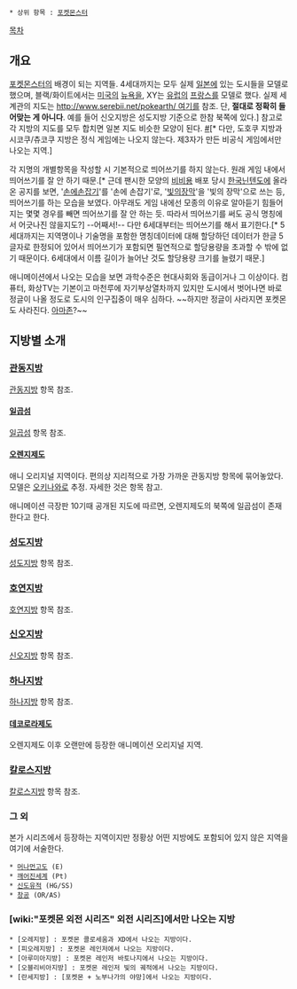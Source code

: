  * 상위 항목 : [[포켓몬스터]]

[[목차]]

== 개요 ==
[[포켓몬스터]]의 배경이 되는 지역들. 4세대까지는 모두 실제 [[일본]]에 있는 도시들을 모델로 했으며, 블랙/화이트에서는 [[미국]]의 [[뉴욕]]을, XY는 [[유럽]]의 [[프랑스]]를 모델로 했다. 실제 세계관의 지도는 [[http://www.serebii.net/pokearth/ 여기]]를 참조. 단, '''절대로 정확히 들어맞는 게 아니다'''. 예를 들어 신오지방은 성도지방 기준으로 한참 북쪽에 있다.] 참고로 각 지방의 지도를 모두 합치면 일본 지도 비슷한 모양이 된다. [http://alonestar.egloos.com/5184113 #][* 다만, 도호쿠 지방과 시코쿠/츄코쿠 지방은 정식 게임에는 나오지 않는다. 제3자가 만든 비공식 게임에서만 나오는 지역.]

각 지명의 개별항목을 작성할 시 기본적으로 띄어쓰기를 하지 않는다. 원래 게임 내에서 띄어쓰기를 잘 안 하기 때문.[* 근데 팬시한 모양의 [[비비용]] 배포 당시 [[한국닌텐도]]에 올라온 공지를 보면, '[[손에손잡기]]'를 '손에 손잡기'로, '[[빛의장막]]'을 '빛의 장막'으로 쓰는 등, 띄어쓰기를 하는 모습을 보였다. 아무래도 게임 내에선 모종의 이유로 알아듣기 힘들어지는 몇몇 경우를 빼면 띄어쓰기를 잘 안 하는 듯. 따라서 띄어쓰기를 써도 공식 명칭에서 어긋나진 않을지도?] --어째서!-- 다만 6세대부터는 띄어쓰기를 해서 표기한다.[* 5세대까지는 지역명이나 기술명을 포함한 명칭데이터에 대해 할당하던 데이터가 한글 5글자로 한정되어 있어서 띄어쓰기가 포함되면 필연적으로 할당용량을 초과할 수 밖에 없기 때문이다. 6세대에서 이름 길이가 늘어난 것도 할당용량 크기를 늘렸기 때문.]

애니메이션에서 나오는 모습을 보면 과학수준은 현대사회와 동급이거나 그 이상이다. 컴퓨터, 화상TV는 기본이고 마천루에 자기부상열차까지 있지만 도시에서 벗어나면 바로 정글이 나올 정도로 도시의 인구집중이 매우 심하다. ~~하지만 정글이 사라지면 포켓몬도 사라진다. [[아마존]]?~~

== 지방별 소개 ==
=== [[관동지방]] ===
[[관동지방]] 항목 참조.

==== [[일곱섬]] ====
[[일곱섬]] 항목 참조. 

==== [[오렌지제도]] ====
애니 오리지널 지역이다. 편의상 지리적으로 가장 가까운 관동지방 항목에 묶어놓았다. 모델은 [[오키나와]]로 추정. 자세한 것은 항목 참고.

애니메이션 극장판 10기때 공개된 지도에 따르면, 오렌지제도의 북쪽에 일곱섬이 존재한다고 한다.
=== [[성도지방]] ===
[[성도지방]] 항목 참조.

=== [[호연지방]] ===
[[호연지방]] 항목 참조.

=== [[신오지방]] ===
[[신오지방]] 항목 참조.

=== [[하나지방]] ===
[[하나지방]] 항목 참조.

==== [[데코로라제도]] ====
오렌지제도 이후 오랜만에 등장한 애니메이션 오리지널 지역.

=== [[칼로스지방]] ===
[[칼로스지방]] 항목 참조.

=== 그 외 ===
본가 시리즈에서 등장하는 지역이지만 정황상 어떤 지방에도 포함되어 있지 않은 지역을 여기에 서술한다.

 * [[머나먼고도]] (E)
 * [[깨어진세계]] (Pt)
 * [[신도유적]] (HG/SS)
 * [[창공]] (OR/AS)

=== [wiki:"포켓몬 외전 시리즈" 외전 시리즈]에서만 나오는 지방 ===
 * [오레지방] : 포켓몬 콜로세움과 XD에서 나오는 지방이다.
 * [피오레지방] : 포켓몬 레인저에서 나오는 지방이다.
 * [아루미아지방] : 포켓몬 레인저 바토나지에서 나오는 지방이다.
 * [오블리비아지방] : 포켓몬 레인저 빛의 궤적에서 나오는 지방이다.
 * [란세지방] : [포켓몬 + 노부나가의 야망]에서 나오는 지방이다.
